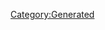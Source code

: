 {{Database/Music/MusicInfo
 |ID=158
 |Cov=159
 |Cd=36
 |Nam=152
 |Div=152
 |Ma=2
 |SerieId=2
 |SerieLogoId=2
 |WavId=159
 |VariationId=0
 |Dsc=152
 |Strt=10
 |ValkyrieBattle=1
 |ValkyrieIntro=1
 |ValkyrieIntroSky=1
 |DivaSolo=0
 |DivaMulti=2
 |Exp=2
}}
[[Category:Generated]]
